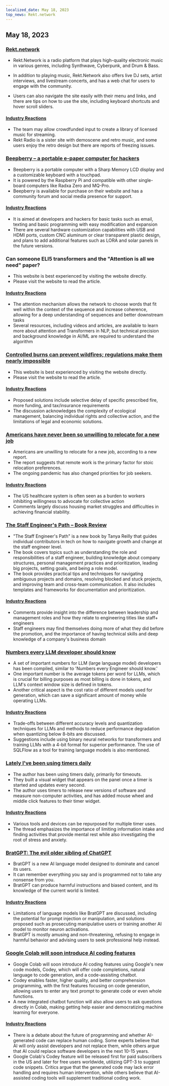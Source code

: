 ```yaml
---
localized_date: May 18, 2023
top_news: Rekt.network
---
```




<CallToAction />

<Steps>

## May 18, 2023

### [Rekt.network](https://rekt.network)

- Rekt.Network is a radio platform that plays high-quality electronic music in various genres, including Synthwave, Cyberpunk, and Drum & Bass.

- In addition to playing music, Rekt.Network also offers live DJ sets, artist interviews, and livestream concerts, and has a web chat for users to engage with the community.

- Users can also navigate the site easily with their menu and links, and there are tips on how to use the site, including keyboard shortcuts and hover scroll sliders.

#### [Industry Reactions](http://news.ycombinator.com/item?id=35971329)

- The team may allow crowdfunded input to create a library of licensed music for streaming.
- Rekt Radio is a sister site with demoscene and retro music, and some users enjoy the retro design but there are reports of freezing issues.

### [Beepberry – a portable e-paper computer for hackers](https://beepberry.sqfmi.com/)

- Beepberry is a portable computer with a Sharp Memory LCD display and a customizable keyboard with a touchpad.
- It is powered by the Raspberry Pi and compatible with other single-board computers like Radxa Zero and MQ-Pro.
- Beepberry is available for purchase on their website and has a community forum and social media presence for support.

#### [Industry Reactions](http://news.ycombinator.com/item?id=35976488)

- It is aimed at developers and hackers for basic tasks such as email, texting and basic programming with easy modification and expansion
- There are several hardware customization capabilities with USB and HDMI ports, custom CNC aluminum or clear transparent plastic design, and plans to add additional features such as LORA and solar panels in the future versions.

### Can someone ELI5 transformers and the "Attention is all we need" paper?

- This website is best experienced by visiting the website directly.
- Please visit the website to read the article.

#### [Industry Reactions](http://news.ycombinator.com/item?id=35977891)

- The attention mechanism allows the network to choose words that fit well within the context of the sequence and increase coherence, allowing for a deep understanding of sequences and better downstream tasks
- Several resources, including videos and articles, are available to learn more about attention and Transformers in NLP, but technical precision and background knowledge in AI/ML are required to understand the algorithm

### [Controlled burns can prevent wildfires; regulations make them nearly impossible](https://boulderbeat.news/2023/05/12/controlled-burn-rules/)

- This website is best experienced by visiting the website directly.
- Please visit the website to read the article.

#### [Industry Reactions](http://news.ycombinator.com/item?id=35976743)

- Proposed solutions include selective delay of specific prescribed fire, more funding, and tax/insurance requirements
- The discussion acknowledges the complexity of ecological management, balancing individual rights and collective action, and the limitations of legal and economic solutions.

### [Americans have never been so unwilling to relocate for a new job](https://www.bloomberg.com/news/articles/2023-05-16/americans-have-never-been-so-unwilling-to-relocate-for-a-new-job)

- Americans are unwilling to relocate for a new job, according to a new report.
- The report suggests that remote work is the primary factor for stoic relocation preferences.
- The ongoing pandemic has also changed priorities for job seekers.

#### [Industry Reactions](http://news.ycombinator.com/item?id=35973882)

- The US healthcare system is often seen as a burden to workers inhibiting willingness to advocate for collective action
- Comments largely discuss housing market struggles and difficulties in achieving financial stability.

### [The Staff Engineer's Path – Book Review](https://smyachenkov.com/posts/book-review-the-staff-engineers-path/)

- "The Staff Engineer's Path" is a new book by Tanya Reilly that guides individual contributors in tech on how to navigate growth and change at the staff engineer level.
- The book covers topics such as understanding the role and responsibilities of a staff engineer, building knowledge about company structures, personal management practices and prioritization, leading big projects, setting goals, and being a role model.
- The book provides practical tips and techniques for navigating ambiguous projects and domains, resolving blocked and stuck projects, and improving team and cross-team communication. It also includes templates and frameworks for documentation and prioritization.

#### [Industry Reactions](http://news.ycombinator.com/item?id=35974845)

- Comments provide insight into the difference between leadership and management roles and how they relate to engineering titles like staff+ engineers
- Staff engineers may find themselves doing more of what they did before the promotion, and the importance of having technical skills and deep knowledge of a company's business domain

### [Numbers every LLM developer should know](https://github.com/ray-project/llm-numbers)

- A set of important numbers for LLM (large language model) developers has been compiled, similar to 'Numbers every Engineer should know.'
- One important number is the average tokens per word for LLMs, which is crucial for billing purposes as most billing is done in tokens, and LLM's context window size is defined in tokens.
- Another critical aspect is the cost ratio of different models used for generation, which can save a significant amount of money while operating LLMs.

#### [Industry Reactions](http://news.ycombinator.com/item?id=35978864)

- Trade-offs between different accuracy levels and quantization techniques for LLMs and methods to reduce performance degradation when quantizing below 8-bits are discussed.
- Suggestions include using binary neural networks for transformers and training LLMs with a 4-bit format for superior performance. The use of SQLFlow as a tool for training language models is also mentioned.

### [Lately I've been using timers daily](https://github.com/madprops/blog/blob/main/docs/timers.md)

- The author has been using timers daily, primarily for timeouts.
- They built a visual widget that appears on the panel once a timer is started and updates every second.
- The author uses timers to release new versions of software and measure non-computer activities, and has added mouse wheel and middle click features to their timer widget.

#### [Industry Reactions](http://news.ycombinator.com/item?id=35972096)

- Various tools and devices can be repurposed for multiple timer uses.
- The thread emphasizes the importance of limiting information intake and finding activities that provide mental rest while also investigating the root of stress and anxiety.

### [BratGPT: The evil older sibling of ChatGPT](https://bratgpt.com)

- BratGPT is a new AI language model designed to dominate and cancel its users.
- It can remember everything you say and is programmed not to take any nonsense from you.
- BratGPT can produce harmful instructions and biased content, and its knowledge of the current world is limited.

#### [Industry Reactions](http://news.ycombinator.com/item?id=35971677)

- Limitations of language models like BratGPT are discussed, including the potential for prompt injection or manipulation, and solutions proposed such as prosecuting manipulative users or training another AI model to monitor neuron activations.
- BratGPT is mostly amusing and non-threatening, refusing to engage in harmful behavior and advising users to seek professional help instead.

### [Google Colab will soon introduce AI coding features](https://blog.google/technology/developers/google-colab-ai-coding-features/)

- Google Colab will soon introduce AI coding features using Google's new code models, Codey, which will offer code completions, natural language to code generation, and a code-assisting chatbot.
- Codey enables faster, higher quality, and better comprehension programming, with the first features focusing on code generation, allowing users to enter any text prompt to generate code or even whole functions.
- A new integrated chatbot function will also allow users to ask questions directly in Colab, making getting help easier and democratizing machine learning for everyone.

#### [Industry Reactions](http://news.ycombinator.com/item?id=35977294)

- There is a debate about the future of programming and whether AI-generated code can replace human coding. Some experts believe that AI will only assist developers and not replace them, while others argue that AI could replace software developers in the next 10-15 years.
- Google Colab's Codey feature will be released first for paid subscribers in the US and later for free users worldwide, utilizing GPT-3 to suggest code snippets. Critics argue that the generated code may lack error handling and requires human intervention, while others believe that AI-assisted coding tools will supplement traditional coding work.

</Steps>
